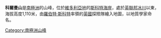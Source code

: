 {{Coord|77|33|S|163|22|E|source:GNIS|display=title}}

'''科爾曼山'''是[[南極洲|南極洲]]的山峰，位於[[維多利亞地|維多利亞地]]的[[斯科特海岸|斯科特海岸]]，處於[[英聯邦冰川|英聯邦冰川]]以東，海拔高度1,110米，由[[羅伯特·斯科特|羅伯特·斯科特]]率領的[[英國|英國]]探險隊繪入地圖，以地質學家命名。

{{DEFAULTSORT:Mount Coleman}}
[[Category:南極洲山峰|Category:南極洲山峰]]


{{ScottCoast-geo-stub}}